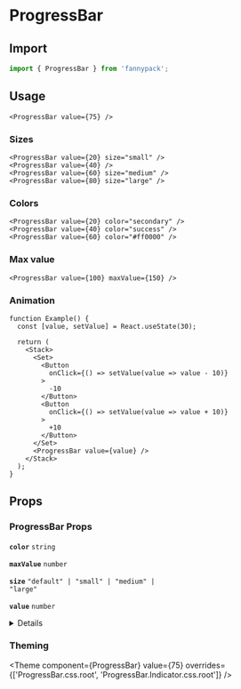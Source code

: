 
# ProgressBar

## Import

```jsx
import { ProgressBar } from 'fannypack';
```

## Usage

```jsx-live
<ProgressBar value={75} />
```

### Sizes

```jsx-live
<ProgressBar value={20} size="small" />
<ProgressBar value={40} />
<ProgressBar value={60} size="medium" />
<ProgressBar value={80} size="large" />
```

### Colors

```jsx-live
<ProgressBar value={20} color="secondary" />
<ProgressBar value={40} color="success" />
<ProgressBar value={60} color="#ff0000" />
```

### Max value

```jsx-live
<ProgressBar value={100} maxValue={150} />
```

### Animation

```function-live
function Example() {
  const [value, setValue] = React.useState(30);

  return (
    <Stack>
      <Set>
        <Button
          onClick={() => setValue(value => value - 10)}
        >
          -10
        </Button>
        <Button
          onClick={() => setValue(value => value + 10)}
        >
          +10
        </Button>
      </Set>
      <ProgressBar value={value} />
    </Stack>
  );
}
```

## Props

### ProgressBar Props

<!-- Automatically generated -->

**<Code marginRight="major-1">color</Code>** <Code fontSize="150" palette="primary">string</Code>

<Box marginBottom="major-4" />

**<Code marginRight="major-1">maxValue</Code>** <Code fontSize="150" palette="primary">number</Code>

<Box marginBottom="major-4" />

**<Code marginRight="major-1">size</Code>** <Code fontSize="150" palette="primary">&#34;default&#34; | &#34;small&#34; | &#34;medium&#34; | &#34;large&#34;</Code>

<Box marginBottom="major-4" />

**<Code marginRight="major-1">value</Code>** <Code fontSize="150" palette="primary">number</Code>

<Box marginBottom="major-4" />

<details><Box use="summary" marginBottom="major-2">Inherits <code><strong>Box</strong></code> props</Box>

**<Code marginRight="major-1">use</Code>**

<Code isBlock palette="primary" fontSize="150" padding="minor-1" marginBottom="major-2">
{`string
  | (ComponentClass<any, any> & { useProps: any; })
  | (FunctionComponent<any> & { useProps: any; })`}
</Code>

<Box marginBottom="major-4" />

**<Code marginRight="major-1">className</Code>** <Code fontSize="150" palette="primary">string</Code>

<Box marginBottom="major-4" />

**<Code marginRight="major-1">children</Code>**

<Code isBlock palette="primary" fontSize="150" padding="minor-1" marginBottom="major-2">
{`string
  | number
  | boolean
  | {}
  | ReactElement<any, string
  | ((props: any) => ReactElement<any, string
  | ...
  | (new (props: any) => Component<any, any, any>)>)
  | (new (props: any) => Component<any, any, any>)>
  | ReactNodeArray
  | ReactPortal
  | ((props: BoxProps) => ReactNode)`}
</Code>

<Box marginBottom="major-4" />

**<Code marginRight="major-1">altitude</Code>** <Code fontSize="150" palette="primary">string</Code>

<Box marginBottom="major-4" />

**<Code marginRight="major-1">variant</Code>** <Code fontSize="150" palette="primary">string</Code>

<Box marginBottom="major-4" />

**<Code marginRight="major-1">overrides</Code>**

<Code isBlock palette="primary" fontSize="150" padding="minor-1" marginBottom="major-2">
{`{
  altitudes?: AltitudesThemeConfig;
  borders?: BordersThemeConfig;
  borderRadii?: BorderRadiiThemeConfig;
  breakpoints?: BreakpointsThemeConfig;
  fontSizes?: FontSizeThemeConfig;
  fontWeights?: FontWeightsThemeConfig;
  ... 82 more ...;
  Template?: TemplateThemeConfig;
}`}
</Code>

<Box marginBottom="major-4" />

**<Code marginRight="major-1">elementRef</Code>** <Code fontSize="150" palette="primary">((instance: any) =&#62; void) | RefObject&#60;any&#62;</Code>

<Box marginBottom="major-4" />

**<Code marginRight="major-1">themeKey</Code>** <Code fontSize="150" palette="primary">string</Code>

<Box marginBottom="major-4" />

</details>


### Theming

<Theme component={ProgressBar} value={75} overrides={['ProgressBar.css.root', 'ProgressBar.Indicator.css.root']} />
